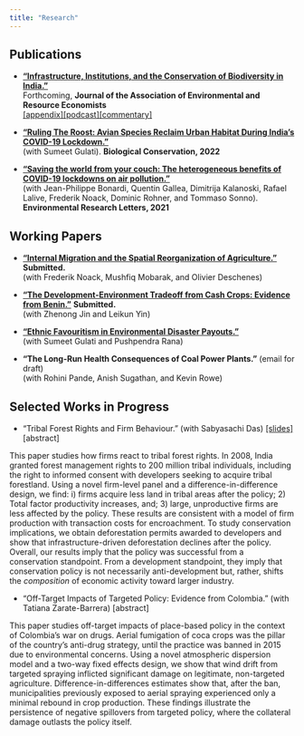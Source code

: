 ```yaml
---
title: "Research"
---
```


## Publications

* [**"Infrastructure, Institutions, and the Conservation of Biodiversity in India."**](/pdf/rmadhok_jmp_2022.pdf)  
Forthcoming, **Journal of the Association of Environmental and Resource Economists**  
[[appendix]](/pdf/jmp_appendix.pdf)[[podcast]](https://ideasofindia.libsyn.com/next-guest)[[commentary]](https://voxdev.org/topic/energy-environment/can-inclusive-institutions-balance-development-biodiversity-trade)

<!--   + **Presented At**: World Bank, Keio University, NBER Summer Institute (Environment & Energy Economics), AERE Summer Conference, PacDev, Camp Resources, Columbia Sustainable Development Workshop, Canadian Resource and Environmental Economics Association -->

<!--   + **Media**: [Ideas of India podcast](https://www.discoursemagazine.com/politics/2022/09/29/ideas-of-india-the-development-biodiversity-tradeoff-in-india/) -->

* [**"Ruling The Roost: Avian Species Reclaim Urban Habitat During India's COVID-19 Lockdown."**](https://www.sciencedirect.com/science/article/pii/S0006320722001501)   
(with Sumeet Gulati). **Biological Conservation, 2022**

<!--   + **Media**: [Nature India](https://www.nature.com/articles/d44151-022-00060-2) -->

* [**"Saving the world from your couch: The heterogeneous benefits of COVID-19 lockdowns on air pollution."**](https://iopscience.iop.org/article/10.1088/1748-9326/abee4d)  
(with Jean-Philippe Bonardi, Quentin Gallea, Dimitrija Kalanoski, Rafael Lalive, Frederik Noack, Dominic Rohner, and Tommaso Sonno). **Environmental Research Letters, 2021**

<!--   + **Media**: [UBC Press Release](https://news.ubc.ca/2021/04/06/covid-19-lockdowns-only-reduced-air-pollution-in-some-parts-of-the-world/), [VoxEU](https://voxeu.org/article/pollution-reductions-during-lockdowns-can-teach-us-how-build-back-better), [The Conversation](https://theconversation.com/covid-19-lockdowns-improved-air-quality-in-some-cities-shedding-light-on-how-to-curb-pollution-158356), [I by IMD](https://iby.imd.org/sustainability/stay-home-to-save-the-world-not-so-fast/), [National Post](https://nationalpost.com/pmn/news-pmn/covid-19-lockdowns-improved-air-quality-in-some-cities-shedding-light-on-how-to-curb-pollution), [Global TV](https://globalnews.ca/video/7742442/ubc-study-finds-pollution-did-not-decrease-everywhere-during-pandemic/), [Vancouver is awesome](https://www.vancouverisawesome.com/coronavirus-covid-19-local-news/heres-why-covid-19-lockdowns-only-reduced-air-pollution-in-parts-of-the-world-3607865), [InfoTel](https://infotel.ca/newsitem/canada-saw-30-decrease-in-air-pollution-during-first-wave-lockdown-ubc-study/it82126), [24heures (French)](https://www.24heures.ch/la-pollution-a-baisse-beaucoup-plus-que-lactivite-economique-756413910716), [Radio Canada Internacional (Spanish)](https://www.rcinet.ca/es/2021/04/13/el-confinamiento-no-redujo-la-contaminacion-del-aire-tanto-como-se-esperaba/), [Spice Podcast](https://soundcloud.com/user-244969524-696484203/ubc-study-found-covid-19-lockdowns-only-reduced-air-pollution-in-some-parts-of-the-world) -->

## Working Papers


* [**"Internal Migration and the Spatial Reorganization of Agriculture."**](/pdf/2022_rural_urban_agriculture.pdf) **Submitted.**  
(with Frederik Noack, Mushfiq Mobarak, and Olivier Deschenes)

<!--   + **Presented At**: UC San Diego 21CIC Seminar, Canadian Resource and Environmental Economics Association, 20th Occasional Workshop in Environmental and Resource Economics, OSWEET, PacDev, Western Economic Association -->

* [**"The Development-Environment Tradeoff from Cash Crops: Evidence from Benin."**](/pdf/cashews_benin.pdf) **Submitted.**  
(with Zhenong Jin and Leikun Yin)

* [**"Ethnic Favouritism in Environmental Disaster Payouts."**](/pdf/favouritism_hwc.pdf)  
(with Sumeet Gulati and Pushpendra Rana)

* **"The Long-Run Health Consequences of Coal Power Plants."**  (email for draft)  
(with Rohini Pande, Anish Sugathan, and Kevin Rowe)

## Selected Works in Progress

* "Tribal Forest Rights and Firm Behaviour." (with Sabyasachi Das)
[[slides]](/pdf/fra_slides.pdf) 
<a class="dropdown-toggle" onclick="toggleDropdown('dropdown-content-1')">[abstract]</a>  

<div id="dropdown-content-1" class="dropdown-content">  
This paper studies how firms react to tribal forest rights. In 2008, India granted forest management rights to 200 million tribal individuals, including the right to informed consent with developers seeking to acquire tribal forestland. Using a novel firm-level panel and a difference-in-difference design, we find: i) firms acquire less land in tribal areas after the policy; 2) Total factor productivity increases, and; 3) large, unproductive firms are less affected by the policy. These results are consistent with a model of firm production with transaction costs for encroachment. To study conservation implications, we obtain deforestation permits awarded to developers and show that infrastructure-driven deforestation declines after the policy. Overall, our results imply that the policy was successful from a conservation standpoint. From a development standpoint, they imply that conservation policy is not necessarily anti-development but, rather, shifts the *composition* of economic activity toward larger industry. 
</div> 

* "Off-Target Impacts of Targeted Policy: Evidence from Colombia." (with Tatiana Zarate-Barrera)
<a class="dropdown-toggle" onclick="toggleDropdown('dropdown-content-2')">[abstract]</a>  

<div id="dropdown-content-2" class="dropdown-content">  
This paper studies off-target impacts of place-based policy in the context of Colombia’s war on drugs. Aerial fumigation of coca crops was the pillar of the country's anti-drug strategy, until the practice was banned in 2015 due to environmental concerns. Using a novel atmospheric dispersion model and a two-way fixed effects design, we show that wind drift from targeted spraying inflicted significant damage on legitimate, non-targeted agriculture. Difference-in-differences estimates show that, after the ban, municipalities previously exposed to aerial spraying experienced only a minimal rebound in crop production. These findings illustrate the persistence of negative spillovers from targeted policy, where the collateral damage outlasts the policy itself.
</div> 